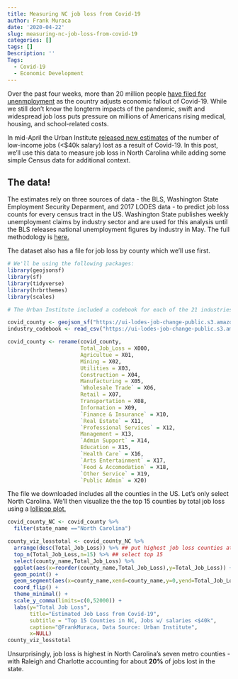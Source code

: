 ```yaml
---
title: Measuring NC job loss from Covid-19
author: Frank Muraca
date: '2020-04-22'
slug: measuring-nc-job-loss-from-covid-19
categories: []
tags: []
Description: ''
Tags:
  - Covid-19
  - Economic Development
---
```

Over the past four weeks, more than 20 million people [have filed for unenmployment](https://www.nytimes.com/2020/04/16/business/economy/unemployment-numbers-coronavirus.html) as the country adjusts economic fallout of Covid-19. While we still don't know the longterm impacts of the pandemic, swift and widespread job loss puts pressure on millions of Americans rising medical, housing, and school-related costs. 

In mid-April the Urban Institute [released new estimates](https://datacatalog.urban.org/dataset/estimated-low-income-jobs-lost-covid-19) of the number of low-income jobs (<$40k salary) lost as a result of Covid-19. In this post, we'll use this data to measure job loss in North Carolina while adding some simple Census data for additional context. 

## The data!

The estimates rely on three sources of data - the BLS, Washington State Employment Security Deparment, and 2017 LODES data - to predict job loss counts for every census tract in the US. Washington State publishes weekly unemployment claims by industry sector and are used for this analysis until the BLS releases national unemployment figures by industry in May. The full methodology is [here.](https://github.com/UrbanInstitute/covid-neighborhood-job-analysis)

The dataset also has a file for job loss by county which we'll use first.

```r
# We'll be using the following packages:
library(geojsonsf)
library(sf)
library(tidyverse)
library(hrbrthemes)
library(scales)
```

```r
# The Urban Institute included a codebook for each of the 21 industries. We'll rename the values so we know which industries to look at.

covid_county <- geojson_sf("https://ui-lodes-job-change-public.s3.amazonaws.com/sum_job_loss_county.geojson")
industry_codebook <- read_csv("https://ui-lodes-job-change-public.s3.amazonaws.com/lehd_types_s3.csv")

covid_county <- rename(covid_county,
                       Total_Job_Loss = X000,
                       Agricultue = X01,
                       Mining = X02,
                       Utilities = X03,
                       Construction = X04,
                       Manufacturing = X05,
                       `Wholesale Trade` = X06,
                       Retail = X07,
                       Transportation = X08,
                       Information = X09,
                       `Finance & Insurance` = X10,
                       `Real Estate` = X11,
                       `Professional Services` = X12,
                       Management = X13,
                       `Admin Support` = X14,
                       Education = X15,
                       `Health Care` = X16,
                       `Arts Entertainment` = X17,
                       `Food & Accomodation` = X18,
                       `Other Service` = X19,
                       `Public Admin` = X20)

```

The file we downloaded includes all the counties in the US. Let's only select North Carolina. We'll then visualize the the top 15 counties by total job loss using a [lollipop plot.](https://www.r-graph-gallery.com/lollipop-plot.html) 

```r
covid_county_NC <- covid_county %>%
  filter(state_name =="North Carolina")

county_viz_losstotal <- covid_county_NC %>%
  arrange(desc(Total_Job_Loss)) %>% ## put highest job loss counties at the top
  top_n(Total_Job_Loss,n=15) %>% ## select top 15
  select(county_name,Total_Job_Loss) %>%
  ggplot(aes(x=reorder(county_name,Total_Job_Loss),y=Total_Job_Loss)) +
  geom_point() +
  geom_segment(aes(x=county_name,xend=county_name,y=0,yend=Total_Job_Loss)) +
  coord_flip() +
  theme_minimal() +
  scale_y_comma(limits=c(0,52000)) +
  labs(y="Total Job Loss",
       title="Estimated Job Loss from Covid-19",
       subtitle = "Top 15 Counties in NC, Jobs w/ salaries <$40k",
       caption="@FrankMuraca, Data Source: Urban Institute",
       x=NULL) 
county_viz_losstotal
```

Unsurprisingly, job loss is highest in North Carolina's seven metro counties - with Raleigh and Charlotte accounting for about **20%** of jobs lost in the state.